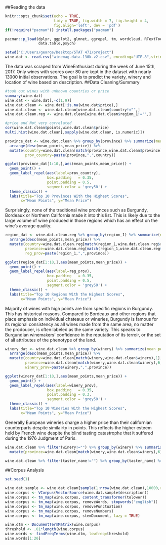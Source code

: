##Reading the data
```{r}
knitr::opts_chunk$set(echo = TRUE, 
                      tidy = TRUE, fig.width = 7, fig.height = 4,
                      fig.align='left', dev = 'pdf')
if(!require("pacman")) install.packages("pacman")

pacman::p_load(dplyr, ggplot2, glmnet, ggrepel, tm, wordcloud, RTextTools,
               data.table,psych)

setwd("C:/Users/george/Desktop/STAT 471/project")
wine.dat <- read.csv("winemag-data-130k-v2.csv", encoding="UTF-8",stringsAsFactors=FALSE)
```
The data was scraped from WineEnthusiast during the week of June 15th, 2017. Only wines with scores over 80 are kept in the dataset with nearly 13000 initial observations. The goal is to predict the variety, winery and location of wine based on description. 
##Data Cleaning/Summary
```{r,echo=F}
#took out wines with unknown countries or price
summary(wine.dat)
wine.dat <- wine.dat[,-c(1,9)]
wine.dat.clean <- wine.dat[!is.na(wine.dat$price),]
wine.dat.clean <- wine.dat.clean[wine.dat.clean$country!="",]
wine.dat.clean.reg <- wine.dat.clean[wine.dat.clean$region_1!="",]

#price and Not very correlated
cor(wine.dat.clean$points,wine.dat.clean$price)
multi.hist(wine.dat.clean[,sapply(wine.dat.clean, is.numeric)])
```

```{r,echo=F}
province_dat <- wine.dat.clean %>% group_by(province) %>% summarize(mean_points=mean(points),mean_price=mean(price)) %>%
  arrange(desc(mean_points,mean_price)) %>% 
  mutate(country=wine.dat.clean[match(province,wine.dat.clean$province),1],
         prov_country=paste(province,",",country))

ggplot(province_dat[1:10,],aes(mean_points,mean_price)) +
  geom_point() +
  geom_label_repel(aes(label=prov_country),
                   box.padding   = 0.35, 
                   point.padding = 0.5,
                   segment.color = 'grey50') +
  theme_classic() +
  labs(title="Top 10 Provinces With the Highest Scores", 
       x="Mean Points", y="Mean Price")
```
Surprisingly, none of the traditional wine provinces such as Burgundy, Bordeaux or Northern California made it into this list. This is likely due to the large volume of wine produced in those regions which has an effect on the wine's average quality. 
```{r,echo=F}
region_dat <- wine.dat.clean.reg %>% group_by(region_1) %>% summarize(mean_points=mean(points),mean_price=mean(price)) %>%
  arrange(desc(mean_points,mean_price)) %>% 
  mutate(country=wine.dat.clean.reg[match(region_1,wine.dat.clean.reg$region_1),1],
         province=wine.dat.clean.reg[match(region_1,wine.dat.clean.reg$region_1),6],
         reg_prov=paste(region_1,",",province))

ggplot(region_dat[1:10,],aes(mean_points,mean_price)) +
  geom_point() +
  geom_label_repel(aes(label=reg_prov),
                   box.padding   = 0.35, 
                   point.padding = 0.5,
                   segment.color = 'grey50') +
  theme_classic() +
  labs(title="Top 10 Regions With the Highest Scores", 
       x="Mean Points", y="Mean Price")
```
Majority of wines with high points are from specific regions in Burgundy. This has historical reasons. Compared to Bordeaux and other regions that place emphasis on individual chateaus or wineries, Burgundy is famous for its regional consistency as all wines made from the same area, no matter the prodoucer, is often labeled as the same variety. This speaks to Burgundian winemakers' confidence in the reputation of its terroir, or the set of all attributes of the phenotype of the land. 
```{r,echo=F}
winery_dat <- wine.dat.clean %>% group_by(winery) %>% summarize(mean_points=mean(points),mean_price=mean(price)) %>%
  arrange(desc(mean_points,mean_price)) %>%
  mutate(country=wine.dat.clean[match(winery,wine.dat.clean$winery),1],
         province=wine.dat.clean[match(winery,wine.dat.clean$winery),6],
         winery_prov=paste(winery,",",province))

ggplot(winery_dat[1:10,],aes(mean_points,mean_price)) +
  geom_point() +
  geom_label_repel(aes(label=winery_prov),
                   box.padding   = 0.35, 
                   point.padding = 0.3,
                   segment.color = 'grey50') +
  theme_classic() +
  labs(title="Top 10 Wineries With the Highest Scores", 
       x="Mean Points", y="Mean Price")
```

Generally European wineries charge a higher price than their californian counterparts despite similairty in points. This reflects the higher esteem held by French wine despite the blind tasting catastrophe that it suffered during the 1976 Judgment of Paris. 

```{r}
wine.dat.clean %>% filter(winery!="") %>% group_by(winery) %>% summarise(num_produced=n()) %>% arrange(desc(num_produced)) %>%
  mutate(province=wine.dat.clean[match(winery,wine.dat.clean$winery),6])
```

```{r,echo=F}
wine.dat.clean %>% filter(taster_name!="") %>% group_by(taster_name) %>% summarise(num_wine_tasted=n()) %>% arrange(desc(num_wine_tasted))
```

##Corpus Analysis
```{r}
set.seed(1)

wine.dat.sample <- wine.dat.clean[sample(1:nrow(wine.dat.clean),10000,replace=FALSE),]
wine.corpus <- VCorpus(VectorSource(wine.dat.sample$description))
wine.corpus <- tm_map(wine.corpus, content_transformer(tolower))
wine.corpus <- tm_map(wine.corpus, removeWords, stopwords("english"))
wine.corpus <- tm_map(wine.corpus, removePunctuation)
wine.corpus <- tm_map(wine.corpus, removeNumbers)
wine.corpus <- tm_map(wine.corpus, stemDocument, lazy = TRUE) 

wine.dtm <- DocumentTermMatrix(wine.corpus) 
threshold <- .01*length(wine.corpus)
wine.words <- findFreqTerms(wine.dtm, lowfreq=threshold)
wine.words[1:20]
```